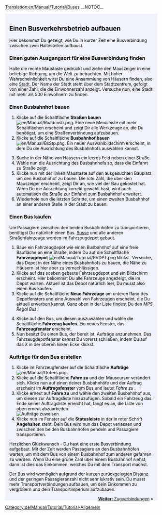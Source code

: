 [[Translation:en/Manual/Tutorial/Buses]]
__NOTOC__
{{en/Manual/Tutorial/Tabs|5|2
|de/Manual/Tutorial/Tutorial|1. Spiel beginnen<!--
-->|de/Manual/Tutorial/Busverbindungen|2. Busverbindungen<!--
-->|de/Manual/Tutorial/Zugverbindungen|3. Zugverbindungen<!--
-->|de/Manual/Tutorial/Flugzeugverbindungen|4. Flugzeugverbindungen<!--
-->|de/Manual/Tutorial/Abschluss|5. Abschluss}}
<div style="padding:.5em 1em 1em 1em; border-top:none; background-color:#f1f2fe; color:#000;">
{{de/Manual/Tutorial}}
== Einen Busverkehrsbetrieb aufbauen ==
Hier bekommst Du gezeigt, wie Du in kurzer Zeit eine Busverbindung zwischen zwei Haltestellen aufbaust. 

=== Einen guten Ausgangsort für eine Busverbindung finden ===
Halte die rechte Maustaste gedrückt und ziehe den Mauszeiger in eine beliebige Richtung, um die Welt zu betrachten. Mit hoher Wahrscheinlichkeit wirst Du eine Ansammlung von Häusern finden, also eine [[de/Manual/Stadt|Stadt]]. Der Name der Stadt steht über dem Stadtzentrum, gefolgt von einer Zahl, die die Einwohnerzahl anzeigt. Versuche nun, eine Stadt mit mehr als 500 Einwohnern zu finden.
{{en/Manual/Phototable|[[File:de/Manual/Tutorial/Tutorial bus 1.png|400px]]|Eine Stadt in Open TTD|none}}

=== Einen Busbahnhof bauen ===
# Klicke auf die Schaltfläche '''Straßen bauen''' [[File:en/Manual/Roadcnstr.png]]. Eine neue Menüleiste mit mehr Schaltflächen erscheint und zeigt Dir alle Werkzeuge an, die Du benötigst, um eine Straßenverbindung aufzubauen.
# Klicke auf die Schaltfläche '''Busbahnhof bauen''' [[File:en/Manual/BsStp.png]]. Ein neuer Auswahlbildschirm erscheint, in dem Du die Ausrichtung des Busbahnhofs auswählen kannst.
{{en/Manual/Phototable|[[File:de/Manual/Tutorial/Tutorial bus 2.png]]|Auswahlbildschirm für die Ausrichtung einer Haltestelle, sowie Platzierung in der Stadt|none|6=:}}
<ol start="3">
<li>Suche in der Nähe von Häusern ein leeres Feld neben einer Straße. 
<li>Wähle nun die Ausrichtung des Busbahnhofs so, dass die Einfahrt zu Straße zeigt.
<li>Klicke nun mit der linken Maustaste auf den ausgesuchten Bauplatz, um den Busbahnhof zu bauen. Die rote Zahl, die über den Mauszeiger erscheint, zeigt Dir an, wie viel der Bau gekostet hat. Wenn Du die Ausrichtung korrekt gewählt hast, wird auch automatisch die Straße zur Einfahrt zum Busbahnhof erweitert.
<li>Wiederhole nun die letzten Schritte, um einen zweiten Busbahnhof an einer anderen Stelle in der Stadt zu bauen.
</ol>
{{en/Manual/Phototable|[[File:de/Manual/Tutorial/Tutorial bus 4.png|400px]]|Nachdem Du beide Haltestellen gebaut hast|none|6=:}}

=== Einen Bus kaufen ===
Um Passagiere zwischen den beiden Busbahnhöfen zu transportieren, benötigst Du natürlich einen Bus. [[de/Busse|Busse]] und alle anderen Straßenfahrzeuge werden im Fahrzeugdepot gebaut.
#Baue ein Fahrzeugdepot wie einen Busbahnhof auf eine freie Baufläche an eine Straße, indem Du auf die Schaltfläche '''Fahrzeugdepot''' [[File:en/Manual/Tutorial/RVDPT.png]] klickst. Versuche, das Depot in der Nähe eines Busbahnhofs zu bauen, die Nähe zu Häusern ist hier aber zu vernachlässigen.
#Klicke auf das soeben gebaute Fahrzeugdepot und ein Bildschirm erscheint. Hier bekommst Du alle Fahrzeuge angezeigt, die im Depot warten. Aktuell ist das Depot natürlich leer, Du musst also einen Bus kaufen. 
#Klicke auf die Schaltfläche '''Neue Fahrzeuge''' am unteren Rand des Depotfensters und eine Auswahl von Fahrzeugen erscheint, die Du aktuell erwerben kannst. Ganz oben in der Liste findest Du den ''MPS Regal Bus''.
{{en/Manual/Phototable|[[File:de/Manual/Tutorial/Tutorial bus 5.png]]|Fahrzeugdepotfenster|none|6=:}}
<ol start="4">
<li>Klicke auf den Bus, um diesen auszuwählen und wähle die Schaltfläche '''Fahrzeug kaufen'''. Ein neues Fenster, das '''Fahrzeugfenster''' erscheint.
<li>Nun besitzt Du einen Bus, der bereit ist, Aufträge anzunehmen. Das Fahrzeugdepotfenster kannst Du vorerst schließen, indem Du auf das ''X'' in der oberen linken Ecke klickst.
</ol>
=== Aufträge für den Bus erstellen ===
#Klicke im Fahrzeugfenster auf die Schaltfläche '''Aufträge''' [[File:en/Manual/Orders.png]]. 
#Klicke auf die Schaltfläche '''Fahre zu''' und der Mauscursor verändert sich. Klicke nun auf einen deiner Busbahnhöfe und der Auftrag erscheint im '''Auftragsfenster''' vom Bus und lautet ''Fahre zu <Busbahnhof>''.
#Klicke erneut auf '''Fahre zu''' und wähle den zweiten Busbahnhof aus, um diesen zur Auftragsliste hinzuzufügen. Sobald ein Fahrzeug das Ende seiner Auftragsliste erreicht hat, fängt es an, die Liste von oben erneut abzuarbeiten.<br/>[[File:de/Manual/Tutorial/Tutorial bus 6.png|frame|none|Aufträge zuweisen]]
#Klicke nun im Fenster auf die '''Statusleiste''' in der in roter Schrift '''Angehalten''' steht. Dein Bus wird nun das Depot verlassen und zwischen den beiden Busbahnhöfen pendeln und Passagiere transportieren.
{{en/Manual/Phototable|[[File:de/Manual/Tutorial/Tutorial bus 7.png]]|Der erste Bus erreicht einen Busbahnhof.|none|6=:}}

Herzlichen Glückwunsch - Du hast eine erste Busverbindung aufgebaut. Mit der Zeit werden Passagiere an den Busbahnhöfen warten, um mit dem Bus von einem Busbahnhof zum anderen gefahren zu werden. Wenn Du eine grüne Zahl über einem Busbahnhof siehst, dann ist dies das Einkommen, welches Du mit dem Transport machst.

Der Bus wird womöglich aufgrund der kurzen zurückgelegten Distanz und der geringen Passagieranzahl nicht sehr lukrativ sein. Du musst mehr Transportverbindungen aufbauen, um dein Einkommen zu vergrößern und dein Transportimperium aufzubauen.

<span style="float: right">[[de/Manual/Tutorial/Zugverbindungen|'''Weiter''': Zugverbindungen]] &raquo;</span>
</div>
[[Category:de/Manual/Tutorial/Tutorial-Allgemein]]